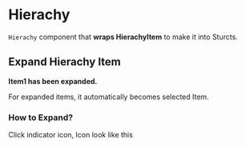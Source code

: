 

<Meta title="Hierachy/Hierachy" component={Hirachy} />

# Hierachy

`Hierachy` component that **wraps HierachyItem** to make it into Sturcts.

<Canvas>
  <Story name="Basic">
    <div style={{ padding: "2em", width: 230, backgroundColor: "rgba(0,0,0,0.2)"  }}>
      <Hierachy structs={dummyData} />
    </div>
  </Story>
</Canvas>

## Expand Hierachy Item

**Item1 has been expanded.**

For expanded items, it automatically becomes selected Item.

<Canvas>
  <Story name="Expand Item">
    <div style={{ padding: "2em", width: 230, backgroundColor: "rgba(0,0,0,0.2)"  }}>
      <Hierachy structs={dummyData} />
    </div>
  </Story>
</Canvas>

### How to Expand?

Click indicator icon, Icon look like this

<Canvas>
  <Story name="How to Expand?">
    <div style={{ padding: "2em", width: 24, backgroundColor: "rgba(0,0,0,0.2)"  }}>
      <Icon name="indicator" width={24} height={24} />
    </div>
  </Story>
</Canvas>